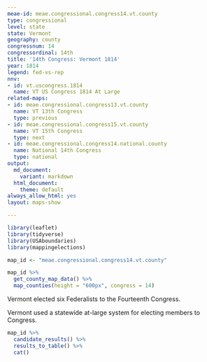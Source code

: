 ```yaml
---
meae-id: meae.congressional.congress14.vt.county
type: congressional
level: state
state: Vermont
geography: county
congressnum: 14
congressordinal: 14th
title: '14th Congress: Vermont 1814'
year: 1814
legend: fed-vs-rep
nnv:
- id: vt.uscongress.1814
  name: VT US Congress 1814 At Large
related-maps:
- id: meae.congressional.congress13.vt.county
  name: VT 13th Congress
  type: previous
- id: meae.congressional.congress15.vt.county
  name: VT 15th Congress
  type: next
- id: meae.congressional.congress14.national.county
  name: National 14th Congress
  type: national
output:
  md_document:
    variant: markdown
  html_document:
    theme: default
always_allow_html: yes
layout: maps-show

---
```


```r
library(leaflet)
library(tidyverse)
library(USAboundaries)
library(mappingelections)

map_id <- "meae.congressional.congress14.vt.county"
```

<div class="map">

```r
map_id %>%
  get_county_map_data() %>%
  map_counties(height = "600px", congress = 14)
```

</div>

Vermont elected six Federalists to the Fourteenth Congress.

Vermont used a statewide at-large system for electing members to Congress. 

<div class="results-table">

```r
map_id %>%
  candidate_results() %>%
  results_to_table() %>%
  cat()
```

</div>
